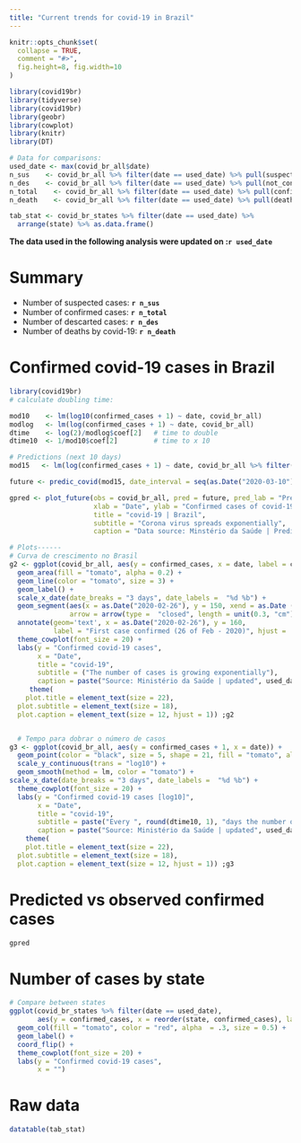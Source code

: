 ```yaml
---
title: "Current trends for covid-19 in Brazil"
---
```


```r
knitr::opts_chunk$set(
  collapse = TRUE,
  comment = "#>",
  fig.height=8, fig.width=10
)
```

```r
library(covid19br)
library(tidyverse)
library(covid19br)
library(geobr)
library(cowplot)
library(knitr)
library(DT)

# Data for comparisons:
used_date <- max(covid_br_all$date)
n_sus    <- covid_br_all %>% filter(date == used_date) %>% pull(suspected_cases)
n_des    <- covid_br_all %>% filter(date == used_date) %>% pull(not_confirmed_cases)
n_total    <- covid_br_all %>% filter(date == used_date) %>% pull(confirmed_cases)
n_death    <- covid_br_all %>% filter(date == used_date) %>% pull(deaths)

tab_stat <- covid_br_states %>% filter(date == used_date) %>% 
  arrange(state) %>% as.data.frame()
```


__The data used in the following analysis were updated on :`r used_date`__

# Summary

* Number of suspected cases: __`r n_sus`__  
* Number of confirmed cases: __`r n_total`__  
* Number of descarted cases: __`r n_des`__  
* Number of deaths by covid-19: __`r n_death`__  



# Confirmed covid-19 cases in Brazil

```r

library(covid19br)
# calculate doubling time:

mod10    <- lm(log10(confirmed_cases + 1) ~ date, covid_br_all)
modlog   <- lm(log(confirmed_cases + 1) ~ date, covid_br_all)
dtime    <- log(2)/modlog$coef[2]   # time to double
dtime10  <- 1/mod10$coef[2]         # time to x 10

# Predictions (next 10 days)
mod15   <- lm(log(confirmed_cases + 1) ~ date, covid_br_all %>% filter(date <= "2020-03-15"))

future <- predic_covid(mod15, date_interval = seq(as.Date("2020-03-10"), as.Date("2020-03-20"), 1))

gpred <- plot_future(obs = covid_br_all, pred = future, pred_lab = "Predicted", obs_lab = "Observed",
                     xlab = "Date", ylab = "Confirmed cases of covid-19",
                     title = "covid-19 | Brazil", 
                     subtitle = "Corona virus spreads exponentially",
                     caption = "Data source: Minstério da Saúde | Predicted on 2020-03-15") 

# Plots------
# Curva de crescimento no Brasil
g2 <- ggplot(covid_br_all, aes(y = confirmed_cases, x = date, label = confirmed_cases)) +
  geom_area(fill = "tomato", alpha = 0.2) +
  geom_line(color = "tomato", size = 3) +
  geom_label() +
  scale_x_date(date_breaks = "3 days", date_labels =  "%d %b") +
  geom_segment(aes(x = as.Date("2020-02-26"), y = 150, xend = as.Date ("2020-02-26"), yend = 5),
               arrow = arrow(type =  "closed", length = unit(0.3, "cm"))) +
  annotate(geom='text', x = as.Date("2020-02-26"), y = 160,
           label = "First case confirmed (26 of Feb - 2020)", hjust =  0, size = 7) +
  theme_cowplot(font_size = 20) +
  labs(y = "Confirmed covid-19 cases",
       x = "Date",
       title = "covid-19",
       subtitle = ("The number of cases is growing exponentially"),
       caption = paste("Source: Ministério da Saúde | updated", used_date)) +
     theme( 
    plot.title = element_text(size = 22),
  plot.subtitle = element_text(size = 18),
  plot.caption = element_text(size = 12, hjust = 1)) ;g2


  # Tempo para dobrar o número de casos
g3 <- ggplot(covid_br_all, aes(y = confirmed_cases + 1, x = date)) +
  geom_point(color = "black", size = 5, shape = 21, fill = "tomato", alpha = .75) +
  scale_y_continuous(trans = "log10") +
  geom_smooth(method = lm, color = "tomato") +
scale_x_date(date_breaks = "3 days", date_labels =  "%d %b") +
  theme_cowplot(font_size = 20) +
  labs(y = "Confirmed covid-19 cases [log10]",
       x = "Date",
       title = "covid-19",
       subtitle = paste("Every ", round(dtime10, 1), "days the number of cases increases 10 times!"),
       caption = paste("Source: Ministério da Saúde | updated", used_date)) +
    theme( 
    plot.title = element_text(size = 22),
  plot.subtitle = element_text(size = 18),
  plot.caption = element_text(size = 12, hjust = 1)) ;g3
```

# Predicted vs observed confirmed cases

```r
gpred
```

# Number of cases by state

```r
# Compare between states
ggplot(covid_br_states %>% filter(date == used_date), 
       aes(y = confirmed_cases, x = reorder(state, confirmed_cases), label = confirmed_cases)) +
  geom_col(fill = "tomato", color = "red", alpha  = .3, size = 0.5) +
  geom_label() +
  coord_flip() +
  theme_cowplot(font_size = 20) +
  labs(y = "Confirmed covid-19 cases",
       x = "")
```

# Raw data

```r
datatable(tab_stat)
```
